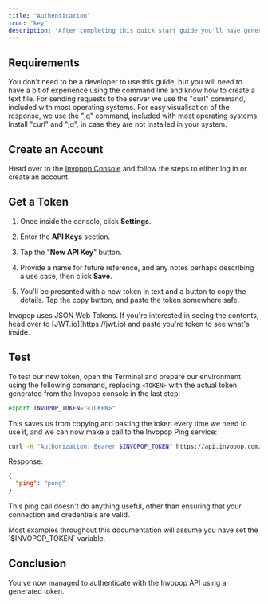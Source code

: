 ```yaml
---
title: "Authentication"
icon: "key"
description: "After completing this quick start guide you'll have generated and tested an authentication token that can be used in all subsequent requests to the Invopop API."
---
```


## Requirements

You don't need to be a developer to use this guide, but you will need to have a
bit of experience using the command line and know how to create a text file.
For sending requests to the server we use the "curl" command, included with most
operating systems. For easy visualisation of the response, we use the "jq" command,
included with most operating systems. Install "curl" and "jq", in case they are not installed
in your system.

## Create an Account

Head over to the [Invopop Console](https://console.invopop.com) and follow
the steps to either log in or create an account.

## Get a Token

1. Once inside the console, click **Settings**.

2. Enter the **API Keys** section.

3. Tap the "**New API Key**" button.

4. Provide a name for future reference, and any notes perhaps describing a use
   case, then click **Save**.

5. You'll be presented with a new token in text and a button to copy the
   details. Tap the copy button, and paste the token somewhere safe.

<Tip>
  Invopop uses JSON Web Tokens. If you're interested in seeing the contents,
  head over to [JWT.io](https://jwt.io) and paste you're token to see what's
  inside.
</Tip>

## Test

To test our new token, open the Terminal and prepare our environment using the
following command, replacing `<TOKEN>` with the actual token generated from the
Invopop console in the last step:

```bash
export INVOPOP_TOKEN="<TOKEN>"
```

This saves us from copying and pasting the token every time we need to use it,
and we can now make a call to the Invopop Ping service:

```bash
curl -H "Authorization: Bearer $INVOPOP_TOKEN" https://api.invopop.com/utils/v1/ping | jq .
```

Response:

```json
{
  "ping": "pong"
}
```

This ping call doesn't do anything useful, other than ensuring that your
connection and credentials are valid.

<Note>
  Most examples throughout this documentation will assume you have set the
  `$INVOPOP_TOKEN` variable.
</Note>

## Conclusion

You've now managed to authenticate with the Invopop API using a generated token.
